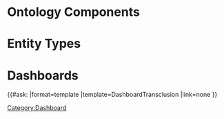 = Ontology Components =

{{OntologyComponentsTable|ContentReferenceCategory=Category:DataspectsSystemCoreOntology}}

= Entity Types =

{{EntitiesByEntityType}}

= Dashboards =

{{#ask:[[Category:Dashboard]]
|format=template
|template=DashboardTransclusion
|link=none
}}

<headertabs />